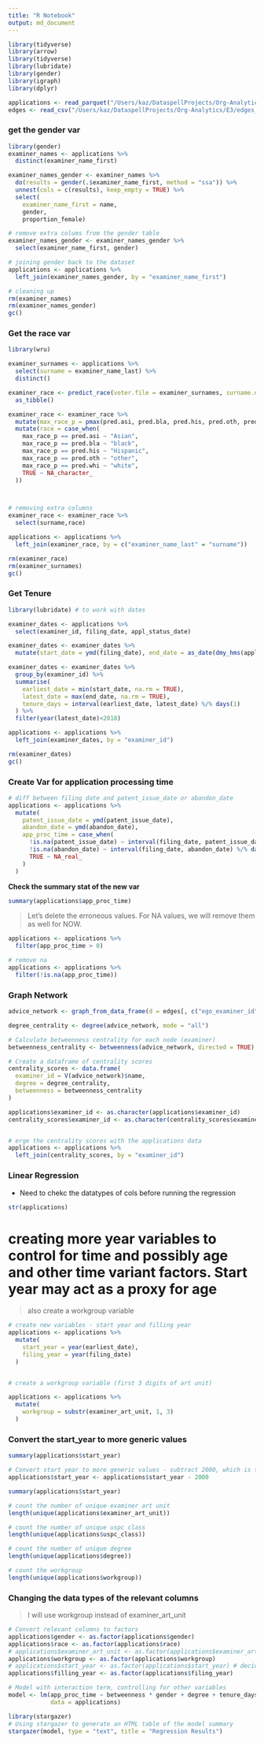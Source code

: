 ```yaml
---
title: "R Notebook"
output: md_document
---
```


```r
library(tidyverse)
library(arrow)
library(tidyverse)
library(lubridate)
library(gender)
library(igraph)
library(dplyr)
```


```r
applications <- read_parquet("/Users/kaz/DataspellProjects/Org-Analytics/E3/app_data_sample.parquet")
edges <- read_csv("/Users/kaz/DataspellProjects/Org-Analytics/E3/edges_sample.csv")
```

### get the gender var
```r
library(gender)
examiner_names <- applications %>%
  distinct(examiner_name_first)

examiner_names_gender <- examiner_names %>%
  do(results = gender(.$examiner_name_first, method = "ssa")) %>%
  unnest(cols = c(results), keep_empty = TRUE) %>%
  select(
    examiner_name_first = name,
    gender,
    proportion_female)

# remove extra colums from the gender table
examiner_names_gender <- examiner_names_gender %>%
  select(examiner_name_first, gender)

# joining gender back to the dataset
applications <- applications %>%
  left_join(examiner_names_gender, by = "examiner_name_first")

# cleaning up
rm(examiner_names)
rm(examiner_names_gender)
gc()
```


### Get the race var
```r

library(wru)

examiner_surnames <- applications %>%
  select(surname = examiner_name_last) %>%
  distinct()

examiner_race <- predict_race(voter.file = examiner_surnames, surname.only = T) %>%
  as_tibble()

examiner_race <- examiner_race %>%
  mutate(max_race_p = pmax(pred.asi, pred.bla, pred.his, pred.oth, pred.whi)) %>%
  mutate(race = case_when(
    max_race_p == pred.asi ~ "Asian",
    max_race_p == pred.bla ~ "black",
    max_race_p == pred.his ~ "Hispanic",
    max_race_p == pred.oth ~ "other",
    max_race_p == pred.whi ~ "white",
    TRUE ~ NA_character_
  ))



# removing extra columns
examiner_race <- examiner_race %>%
  select(surname,race)

applications <- applications %>%
  left_join(examiner_race, by = c("examiner_name_last" = "surname"))

rm(examiner_race)
rm(examiner_surnames)
gc()

```



### Get Tenure
```r
library(lubridate) # to work with dates

examiner_dates <- applications %>%
  select(examiner_id, filing_date, appl_status_date)

examiner_dates <- examiner_dates %>%
  mutate(start_date = ymd(filing_date), end_date = as_date(dmy_hms(appl_status_date)))

examiner_dates <- examiner_dates %>%
  group_by(examiner_id) %>%
  summarise(
    earliest_date = min(start_date, na.rm = TRUE),
    latest_date = max(end_date, na.rm = TRUE),
    tenure_days = interval(earliest_date, latest_date) %/% days(1)
  ) %>%
  filter(year(latest_date)<2018)

applications <- applications %>%
  left_join(examiner_dates, by = "examiner_id")

rm(examiner_dates)
gc()
```

### Create Var for application processing time
```r
# diff between filing date and patent_issue_date or abandon_date
applications <- applications %>%
  mutate(
    patent_issue_date = ymd(patent_issue_date),
    abandon_date = ymd(abandon_date),
    app_proc_time = case_when(
      !is.na(patent_issue_date) ~ interval(filing_date, patent_issue_date) %/% days(1),
      !is.na(abandon_date) ~ interval(filing_date, abandon_date) %/% days(1),
      TRUE ~ NA_real_
    )
  )
```

**Check the summary stat of the new var**
```r
summary(applications$app_proc_time)
```

> Let's delete the erroneous values. For NA values, we will remove them as well for NOW.
```r
applications <- applications %>%
  filter(app_proc_time > 0)

# remove na
applications <- applications %>%
  filter(!is.na(app_proc_time))
```



### Graph Network
```r
advice_network <- graph_from_data_frame(d = edges[, c("ego_examiner_id", "alter_examiner_id")], directed = TRUE)

degree_centrality <- degree(advice_network, mode = "all")

# Calculate betweenness centrality for each node (examiner)
betweenness_centrality <- betweenness(advice_network, directed = TRUE)

# Create a dataframe of centrality scores
centrality_scores <- data.frame(
  examiner_id = V(advice_network)$name,
  degree = degree_centrality,
  betweenness = betweenness_centrality
)
```
```r
applications$examiner_id <- as.character(applications$examiner_id)
centrality_scores$examiner_id <- as.character(centrality_scores$examiner_id)


# erge the centrality scores with the applications data
applications <- applications %>%
  left_join(centrality_scores, by = "examiner_id")
```



### Linear Regression


- Need to chekc the datatypes of cols before running the regression
```r
str(applications)
```




# creating more year variables to control for time and possibly age and other time variant factors. Start year may act as a proxy for age

> also create a workgroup variable
```r
# create new variables - start year and filling year
applications <- applications %>%
  mutate(
    start_year = year(earliest_date),
    filing_year = year(filing_date)
  )


# create a workgroup variable (first 3 digits of art unit)

applications <- applications %>%
  mutate(
    workgroup = substr(examiner_art_unit, 1, 3)
  )
```

### Convert the start_year to more generic values

```r
summary(applications$start_year)
```


```r
# Convert start year to more generic values - subtract 2000, which is the min value
applications$start_year <- applications$start_year - 2000
```

```r
summary(applications$start_year)
```



```r
# count the number of unique examiner art unit
length(unique(applications$examiner_art_unit))

# count the number of unique uspc class
length(unique(applications$uspc_class))

# count the number of unique degree
length(unique(applications$degree))

# count the workgroup
length(unique(applications$workgroup))

```

### Changing the data types of the relevant columns
> I will use workgroup instead of examiner_art_unit
```r

# Convert relevant columns to factors
applications$gender <- as.factor(applications$gender)
applications$race <- as.factor(applications$race)
# applications$examiner_art_unit <- as.factor(applications$examiner_art_unit)
applications$workgroup <- as.factor(applications$workgroup)
# applications$start_year <- as.factor(applications$start_year) # decided to treat it as numeric
applications$filling_year <- as.factor(applications$filing_year)
```


```r

# Model with interaction term, controlling for other variables
model <- lm(app_proc_time ~ betweenness * gender + degree + tenure_days   + race + start_year + filing_year + workgroup,
            data = applications)

```

```r
library(stargazer)
# Using stargazer to generate an HTML table of the model summary
stargazer(model, type = "text", title = "Regression Results")
```

